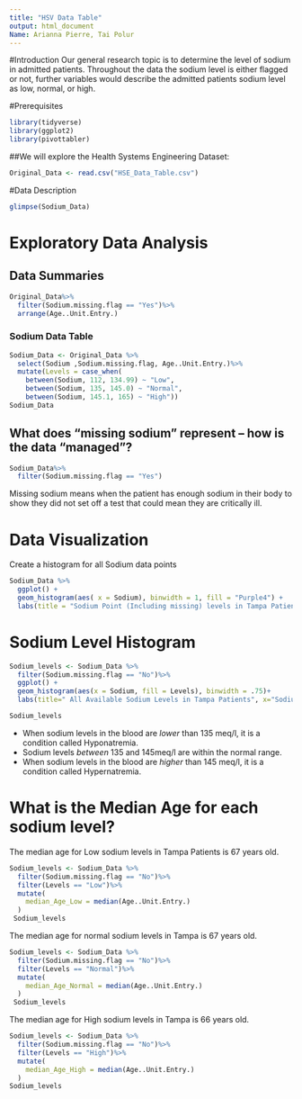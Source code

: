 ---
title: "HSV Data Table"
output: html_document
Name: Arianna Pierre, Tai Polur
---

#Introduction
Our general research topic is to determine the level of sodium in admitted patients. Throughout the data the sodium level is either flagged or not, further variables would describe the admitted patients sodium level as low, normal, or high.

#Prerequisites
```{r}
library(tidyverse)
library(ggplot2)
library(pivottabler)
```

##We will explore the Health Systems Engineering Dataset:

```{r}
Original_Data <- read.csv("HSE_Data_Table.csv")
```
#Data Description 
```{r}
glimpse(Sodium_Data)
```


# Exploratory Data Analysis

## Data Summaries
```{r}
Original_Data%>%
  filter(Sodium.missing.flag == "Yes")%>%
  arrange(Age..Unit.Entry.)
```


### Sodium Data Table
```{r}
Sodium_Data <- Original_Data %>%
  select(Sodium ,Sodium.missing.flag, Age..Unit.Entry.)%>%
  mutate(Levels = case_when(
    between(Sodium, 112, 134.99) ~ "Low",
    between(Sodium, 135, 145.0) ~ "Normal",
    between(Sodium, 145.1, 165) ~ "High"))
Sodium_Data
```

## What does “missing sodium” represent – how is the data “managed”?
```{r}
Sodium_Data%>%
  filter(Sodium.missing.flag == "Yes")
```
Missing sodium means when the patient has enough sodium in their body to show they did not set off a test that could mean they are critically ill. 



# Data Visualization

Create a histogram for all Sodium data points

```{r}
Sodium_Data %>%
  ggplot() + 
  geom_histogram(aes( x = Sodium), binwidth = 1, fill = "Purple4") +
  labs(title = "Sodium Point (Including missing) levels in Tampa Patients")

```

# Sodium Level Histogram

```{r}
Sodium_levels <- Sodium_Data %>%
  filter(Sodium.missing.flag == "No")%>%
  ggplot() + 
  geom_histogram(aes(x = Sodium, fill = Levels), binwidth = .75)+
  labs(title=" All Available Sodium Levels in Tampa Patients", x="Sodium", y="Count")

Sodium_levels
```
- When sodium levels in the blood are *lower* than 135 meq/l, it is a condition called Hyponatremia.
- Sodium levels *between* 135 and 145meq/l are within the normal range.
- When sodium levels in the blood are *higher* than 145 meq/l, it is a condition called Hypernatremia.

# What is the Median Age for each sodium level?

The median age for Low sodium levels in Tampa Patients is 67 years old.
```{r}
Sodium_levels <- Sodium_Data %>%
  filter(Sodium.missing.flag == "No")%>%
  filter(Levels == "Low")%>%
  mutate(
    median_Age_Low = median(Age..Unit.Entry.) 
  )
 Sodium_levels
```
The median age for normal sodium levels in Tampa is 67 years old.
```{r}
Sodium_levels <- Sodium_Data %>%
  filter(Sodium.missing.flag == "No")%>%
  filter(Levels == "Normal")%>%
  mutate(
    median_Age_Normal = median(Age..Unit.Entry.) 
  )
 Sodium_levels
```
The median age for High sodium levels in Tampa is 66 years old.
```{r}
Sodium_levels <- Sodium_Data %>%
  filter(Sodium.missing.flag == "No")%>%
  filter(Levels == "High")%>%
  mutate(
    median_Age_High = median(Age..Unit.Entry.) 
  )
Sodium_levels
```



